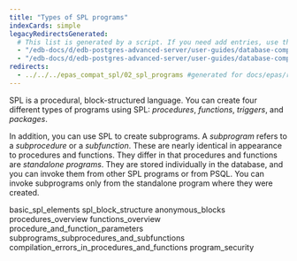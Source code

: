 ```yaml
---
title: "Types of SPL programs"
indexCards: simple
legacyRedirectsGenerated:
  # This list is generated by a script. If you need add entries, use the `legacyRedirects` key.
  - "/edb-docs/d/edb-postgres-advanced-server/user-guides/database-compatibility-for-oracle-developers-guide/9.6/Database_Compatibility_for_Oracle_Developers_Guide_v9.6.1.049.html"
  - "/edb-docs/d/edb-postgres-advanced-server/user-guides/database-compatibility-for-oracle-developers-guide/9.5/Database_Compatibility_for_Oracle_Developers_Guide.1.143.html"
redirects:
  - ../../../epas_compat_spl/02_spl_programs #generated for docs/epas/reorg-role-use-case-mode
---
```


<div id="spl_programs" class="registered_link"></div>

SPL is a procedural, block-structured language. You can create four different types of programs using SPL: *procedures*, *functions*, *triggers*, and *packages*.

In addition, you can use SPL to create subprograms. A *subprogram* refers to a *subprocedure* or a *subfunction*. These are nearly identical in appearance to procedures and functions. They differ in that procedures and functions are *standalone programs*. They are stored individually in the database, and you can invoke them from other SPL programs or from PSQL. You can invoke subprograms only from the standalone program where they were created.

<div class="toctree" maxdepth="3">

basic_spl_elements spl_block_structure anonymous_blocks procedures_overview functions_overview procedure_and_function_parameters subprograms_subprocedures_and_subfunctions compilation_errors_in_procedures_and_functions program_security

</div>
